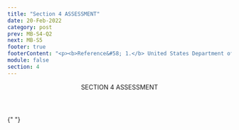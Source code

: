 ```yaml
---
title: "Section 4 ASSESSMENT"
date: 20-Feb-2022
category: post
prev: MB-S4-Q2
next: MB-S5
footer: true
footerContent: "<p><b>Reference&#58; 1.</b> United States Department of Health and Human Services. National Strategic Plan&#58; A Roadmap to End the Epidemic. Accessed May 19, 2022. https://hivgov-prod-v3.s3.amazonaws.com/s3fs-public/HIV-National-Strategic-Plan-2021-2025.pdf</p>"
module: false
section: 4
---
```


<Header>
  SECTION 4<span className="text-red"> ASSESSMENT</span>
</Header>

{" "}

<Quiz
  title="PrEP is easily obtainable for most people."
  options="True
  False"
  answer="1"
  response="In 2018, 1.2 million individuals were eligible for PrEP medication, but only 18% were on PrEP medications.<sup>1</sup>"
/>
